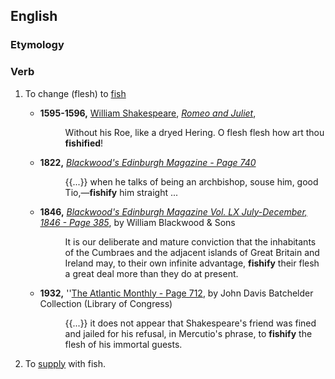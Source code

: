 ==English==
{{Webster 1913}}

===Etymology===
{{suffix|fish|ify|lang=en}}

===Verb===
{{en-verb|fishifies|fishifying|fishified|fishified}}

# {{lb|en|transitive}} To change (flesh) to [[fish]]
#* '''1595-1596,''' [[w:William Shakespeare|William Shakespeare]], ''[[s:Romeo and Juliet|Romeo and Juliet]]'',
#*: Without his Roe, like a dryed Hering. O flesh flesh how art thou '''fishified'''!
#* '''1822,''' ''[http://books.google.com/books?id=kvwAAAAAYAAJ&pg=PA740&dq=%22fishify%22 Blackwood's Edinburgh Magazine - Page 740]''
#*: {{...}} when he talks of being an archbishop, souse him, good Tio,—'''fishify''' him straight ...
#* '''1846,''' ''[http://books.google.com/books?id=SxaWmRQRQngC&pg=PA385&dq=%22fishify%22 Blackwood's Edinburgh Magazine Vol. LX July-December, 1846 - Page 385]'', by William Blackwood & Sons
#*: It is our deliberate and mature conviction that the inhabitants of the Cumbraes and the adjacent islands of Great Britain and Ireland may, to their own infinite advantage, '''fishify''' their flesh a great deal more than they do at present.
#* '''1932,''' ''[http://books.google.com/books?id=E0ARAAAAMAAJ&dq=%22fishify%22 The Atlantic Monthly - Page 712], by John Davis Batchelder Collection (Library of Congress)
#*: {{...}} it does not appear that Shakespeare's friend was fined and jailed for his refusal, in Mercutio's phrase, to '''fishify''' the flesh of his immortal guests.
# To [[supply]] with fish. {{rfex}}